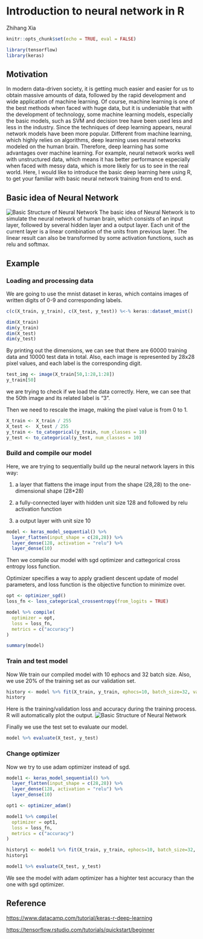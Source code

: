 # Introduction to neural network in R

Zhihang Xia

```r
knitr::opts_chunk$set(echo = TRUE, eval = FALSE)
```

```r
library(tensorflow)
library(keras)
```

## Motivation

In modern data-driven society, it is getting much easier and easier for us to obtain massive amounts of data, followed by the rapid development and wide application of machine learning. Of course, machine learning is one of the best methods when faced with huge data, but it is undeniable that with the development of technology, some machine learning models, especially the basic models, such as SVM and decision tree have been used less and less in the industry. Since the techniques of deep learning appears, neural network models have been more popular. Different from machine learning, which highly relies on algorithms, deep learning uses neural networks modeled on the human brain. Therefore, deep learning has some advantages over machine learning. For example, neural network works well with unstructured data, which means it has better performance especially when faced with messy data, which is more likely for us to see in the real world. Here, I would like to introduce the basic deep learning here using R, to get your familiar with basic neural network training from end to end.

## Basic idea of Neural Network

![Basic Structure of Neural Network](resources/r_neural_network/nn.png)
The basic idea of Neural Network is to simulate the neural network of human brain, which consists of an input layer, followed by several hidden layer and a output layer. Each unit of the current layer is a linear combination of the units from previous layer. The linear result can also be transformed by some activation functions, such as relu and softmax.

## Example

### Loading and processing data

We are going to use the mnist dataset in keras, which contains images of written digits of 0-9 and corresponding labels.

```r
c(c(X_train, y_train), c(X_test, y_test)) %<-% keras::dataset_mnist()
```

```r
dim(X_train)
dim(y_train)
dim(X_test)
dim(y_test)
```
By printing out the dimensions, we can see that there are 60000 training data and 10000 test data in total. Also, each image is represented by 28x28 pixel values, and each label is the corresponding digit.

```r
test_img <- image(X_train[50,1:28,1:28])
y_train[50]
```
we are trying to check if we load the data correctly. Here, we can see that the 50th image and its related label is "3".

Then we need to rescale the image, making the pixel value is from 0 to 1.

```r
X_train <- X_train / 255
X_test <-  X_test / 255
y_train <- to_categorical(y_train, num_classes = 10)
y_test <- to_categorical(y_test, num_classes = 10)
```


### Build and compile our model

Here, we are trying to sequentially build up the neural network layers in this way:

1. a layer that flattens the image input from the shape (28,28) to the one-dimensional shape (28*28)

2. a fully-connected layer with hidden unit size 128 and followed by relu activation function

3. a output layer with unit size 10

```r
model <- keras_model_sequential() %>%
  layer_flatten(input_shape = c(28,28)) %>%
  layer_dense(128, activation = "relu") %>%
  layer_dense(10)
```

Then we compile our model with sgd optimizer and cattegorical cross entropy loss function.

Optimizer specifies a way to apply gradient descent update of model parameters, and loss function is the objective function to minimize over.

```r
opt <- optimizer_sgd()
loss_fn <- loss_categorical_crossentropy(from_logits = TRUE)
```

```r
model %>% compile(
  optimizer = opt,
  loss = loss_fn,
  metrics = c("accuracy")
)
```

```r
summary(model)
```


### Train and test model

Now We train our compiled model with 10 ephocs and 32 batch size. Also, we use 20% of the training set as our validation set.

```r
history <- model %>% fit(X_train, y_train, ephocs=10, batch_size=32, validation_split=0.2)
history
```
Here is the training/validation loss and accuracy during the training process. R will automatically plot the output.
![Basic Structure of Neural Network](resources/r_neural_network/loss.png)

Finally we use the test set to evaluate our model.

```r
model %>% evaluate(X_test, y_test)
```

### Change optimizer

Now we try to use adam optimizer instead of sgd.

```r
model1 <- keras_model_sequential() %>%
  layer_flatten(input_shape = c(28,28)) %>%
  layer_dense(128, activation = "relu") %>%
  layer_dense(10)
```

```r
opt1 <- optimizer_adam()
```

```r
model1 %>% compile(
  optimizer = opt1,
  loss = loss_fn,
  metrics = c("accuracy")
)
```

```r
history1 <- model1 %>% fit(X_train, y_train, ephocs=10, batch_size=32, validation_split=0.2)
history1
```

```r
model1 %>% evaluate(X_test, y_test)
```

We see the model with adam optimizer has a highter test accuracy than the one with sgd optimizer.

## Reference

[https://www.datacamp.com/tutorial/keras-r-deep-learning](https://www.datacamp.com/tutorial/keras-r-deep-learning)

[https://tensorflow.rstudio.com/tutorials/quickstart/beginner](https://tensorflow.rstudio.com/tutorials/quickstart/beginner)

